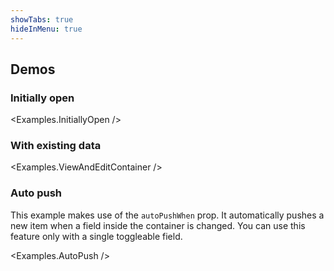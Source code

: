 ```yaml
---
showTabs: true
hideInMenu: true
---
```



## Demos

### Initially open

<Examples.InitiallyOpen />

### With existing data

<Examples.ViewAndEditContainer />

### Auto push

This example makes use of the `autoPushWhen` prop. It automatically pushes a new item when a field inside the container is changed. You can use this feature only with a single toggleable field.

<Examples.AutoPush />
